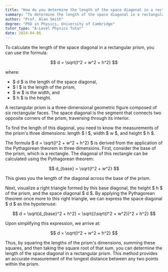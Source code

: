 ```yaml
---
title: "How do you determine the length of the space diagonal in a rectangular prism?"
summary: "To determine the length of the space diagonal in a rectangular prism, use the formula; √(l² + w² + h²)."
author: "Prof. Alan Smith"
degree: "PhD in Physics, University of Cambridge"
tutor_type: "A-Level Physics Tutor"
date: 2024-04-06
---
```


To calculate the length of the space diagonal in a rectangular prism, you can use the formula:

$$
d = \sqrt{l^2 + w^2 + h^2}
$$

where:
- $ d $ is the length of the space diagonal,
- $ l $ is the length of the prism,
- $ w $ is the width, and
- $ h $ is the height.

A rectangular prism is a three-dimensional geometric figure composed of six rectangular faces. The space diagonal is the segment that connects two opposite corners of the prism, traversing through its interior.

To find the length of this diagonal, you need to know the measurements of the prism's three dimensions: length $ l $, width $ w $, and height $ h $.

The formula $ d = \sqrt{l^2 + w^2 + h^2} $ is derived from the application of the Pythagorean theorem in three dimensions. First, consider the base of the prism, which is a rectangle. The diagonal of this rectangle can be calculated using the Pythagorean theorem:

$$
d_{base} = \sqrt{l^2 + w^2}
$$

This gives you the length of the diagonal across the base of the prism.

Next, visualize a right triangle formed by this base diagonal, the height $ h $ of the prism, and the space diagonal $ d $. By applying the Pythagorean theorem once more to this right triangle, we can express the space diagonal $ d $ as the hypotenuse:

$$
d = \sqrt{d_{base}^2 + h^2} = \sqrt{(\sqrt{l^2 + w^2})^2 + h^2}
$$

Upon simplifying this expression, we arrive at:

$$
d = \sqrt{l^2 + w^2 + h^2}
$$

Thus, by squaring the lengths of the prism's dimensions, summing these squares, and then taking the square root of that sum, you can determine the length of the space diagonal in a rectangular prism. This method provides an accurate measurement of the longest distance between any two points within the prism.
    